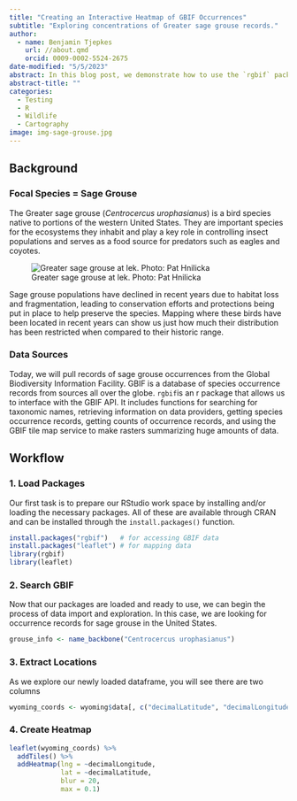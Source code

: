 ```yaml
---
title: "Creating an Interactive Heatmap of GBIF Occurrences"
subtitle: "Exploring concentrations of Greater sage grouse records."
author:
  - name: Benjamin Tjepkes  
    url: //about.qmd
    orcid: 0009-0002-5524-2675
date-modified: "5/5/2023"
abstract: In this blog post, we demonstrate how to use the `rgbif` package in R to access sage grouse occurrence data from the Global Biodiversity Information Facility (GBIF) and create an interactive heatmap using Leaflet.
abstract-title: ""
categories:
  - Testing
  - R
  - Wildlife
  - Cartography
image: img-sage-grouse.jpg
---
```


## Background

### Focal Species = Sage Grouse

The Greater sage grouse (*Centrocercus urophasianus*) is a bird species native to portions of the western United States. They are important species for the ecosystems they inhabit and play a key role in controlling insect populations and serves as a food source for predators such as eagles and coyotes.

![Greater sage grouse at lek. Photo: Pat Hnilicka](img-sage-grouse.jpg)

Sage grouse populations have declined in recent years due to habitat loss and fragmentation, leading to conservation efforts and protections being put in place to help preserve the species. Mapping where these birds have been located in recent years can show us just how much their distribution has been restricted when compared to their historic range.


### Data Sources

Today, we will pull records of sage grouse occurrences from the Global Biodiversity Information Facility. GBIF is a database of species occurrence records from sources all over the globe. `rgbif`is an r package that allows us to interface with the GBIF API. It includes functions for searching for taxonomic names, retrieving information on data providers, getting species occurrence records, getting counts of occurrence records, and using the GBIF tile map service to make rasters summarizing huge amounts of data.

## Workflow

### 1. Load Packages

Our first task is to prepare our RStudio work space by installing and/or loading the necessary packages. All of these are available through CRAN and can be installed through the `install.packages()` function.

``` r
install.packages("rgbif")   # for accessing GBIF data
install.packages("leaflet") # for mapping data
library(rgbif)
library(leaflet)
```
### 2. Search GBIF

Now that our packages are loaded and ready to use, we can begin the process of data import and exploration. In this case, we are looking for occurrence records for sage grouse in the United States.

``` r
grouse_info <- name_backbone("Centrocercus urophasianus")
```

### 3. Extract Locations

As we explore our newly loaded dataframe, you will see there are two columns

``` r
wyoming_coords <- wyoming$data[, c("decimalLatitude", "decimalLongitude")]
```

### 4. Create Heatmap

``` r
leaflet(wyoming_coords) %>% 
  addTiles() %>%
  addHeatmap(lng = ~decimalLongitude,
             lat = ~decimalLatitude,
             blur = 20,
             max = 0.1)
```
